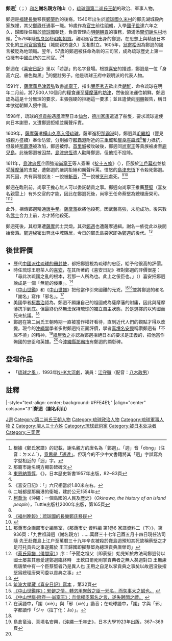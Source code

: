 {{東亞男性歷史人物
|名稱 =鄭迵
|身份 =[[琉球國|琉球]][[第二尚氏王朝|第二尚氏王朝]]三司官
|國家 ={{flag|Ryukyu Kingdom}}
|屆數 =
|最高職務 =三司官
|前任 = 
|繼任 = 
|畫像 =[[File:Tei_Do_Monument.JPG|200px]]
|說明 =樹立在[[沖繩縣|沖繩縣]][[那霸市|那霸市]]的鄭迵顯彰碑
|姓 =
|名 =
|姓名 =鄭迵
|字 =利山
|名乘 =
|官職 =[[三司官|三司官]]
|封爵 =謝名[[親方|親方]]
|封號 =
|御稱號 =
|宮號1 =
|宮號2 =
|封地 =[[浦添間切|浦添間切]][[謝名村|謝名村]]
|神號 =
|尊號 =
|族裔 = 
|旗籍 =
|府邸 =
|世系 = 
|初名 =
|乳名 =
|幼名 =
|兒名 =
|童名 =
|小字 =
|別名 =
|號 =
|法號 =
|院號 =
|其他名號 =
|出生日期 =1549年<br />（[[嘉靖|嘉靖]]二十八年）
|出生地點 ={{flag|Ryukyu Kingdom}}[[久米_(那霸市)|久米村]]
|婚年 =
|逝世年 =1611年10月24日<br />（[[萬曆|萬曆]]三十九年九月十九）
|逝世地 =[[File:Maru_juji.svg|20px]] [[日本|日本]][[薩摩藩|薩摩藩]][[鹿兒島城|鹿兒島城]]
|諡號 =
|墳墓 =
|父親 =[[鄭祿|鄭祿]]
|嫡母 =
|母親 =
|元配 =
|正室 =
|妻 =蔡氏麻加度<ref>[http://www.tulips.tsukuba.ac.jp/limedio/dlam/B1241188/1/vol05/kume/256.htm 《蔡氏家譜（儀間家）》]{{dead link|date=2018年4月 |bot=InternetArchiveBot |fix-attempted=yes }}七世正議大夫諱朝器：「次女麻加度適故法司鄭迵謝名親方」</ref><br />林氏眞嘉春<ref>[http://www.tulips.tsukuba.ac.jp/limedio/dlam/B1241188/1/vol05/kume/921.htm 《林氏家譜（名嘉山家）》]{{dead link|date=2018年4月 |bot=InternetArchiveBot |fix-attempted=yes }}五世通事諱世昌：「長女眞嘉春始嫁習氏守三幸明後適法司鄭迵謝名親方」</ref>
|繼室 =
|平妻 =
|側室 =
|元配之父 =
|元配之嫡母 =
|元配之母 =
|正室之父 =
|正室之嫡母 =
|正室之母 =
|妻之父 =
|妻之嫡母 =
|妻之母 =
|繼室之父 =
|繼室之嫡母 =
|繼室之母 =
|平妻之父 =
|平妻之嫡母 =
|平妻之母 =
|兄弟 =[[鄭達|鄭達]]（宮里親雲上）<br />[[鄭週|鄭週]]（萬古長史）
|姊妹 =
|嫡兄弟 =
|嫡姊妹 =
|庶兄弟 =
|庶姊妹 =
|同胞兄弟 =
|同胞姊妹 =
|異母兄弟 =
|異母姊妹 =
|異父兄弟 =
|異父姊妹 =
|繼兄弟 =
|繼姊妹 =
|子 =
|女 =鄭氏思乙金
|嫡子 =
|嫡女 =
|庶子 =
|庶女 =
|養子 =
|養女 =
|繼子 =
|繼女 =
|其他親屬 =祖先：[[鄭肇祚|鄭肇祚]]<br />女婿：[[向文德|向文德]]（伊江按司朝仲）<ref>《[http://www.tulips.tsukuba.ac.jp/limedio/dlam/B1241188/1/vol05/syuri/326.htm 向姓家譜（伊江家）]{{dead link|date=2018年1月 |bot=InternetArchiveBot |fix-attempted=yes }}》二世朝仲（伊江按司）：「継室鄭迵謝名親方女思乙金」</ref>
|出身 = 
|功名 = 
|經歷 = 
|著作 =
|注釋 =
}}
'''鄭迵'''<ref>根據《鄭氏家譜》的記載，謝名親方的唐名為「鄭迵」。「迵」音「dòng」（注音：ㄉㄨㄥˋ），[http://www.zdic.net/zd/zi/ZdicE8ZdicBFZdicB5.htm 意思是「通達」]。但現今的不少中文書籍將其「迵」字誤寫為字型相近的「迥」字。</ref>（{{ryu|r=鄭迵|kn=テードー|rm=Teedō|f=h}}；{{bd|1549年||1611年|10月24日|CatIdx=S鄭}}）[[和名|和名]]'''謝名親方利山'''（{{ryu|r=謝名 親方 利山|kn=ジャナ ウェーカタ リザン|rm=Jana Ueekata Rizan}}），[[琉球國|琉球國]][[第二尚氏王朝|第二尚氏王朝]]的政治、軍事人物。

鄭迵是[[福建|福建]][[長樂|長樂]]移民[[鄭肇祚|鄭肇祚]]的後裔。1540年出生於[[琉球國|琉球國]][[久米_(那霸市)|久米村]]的鄭氏湖城殿內家族裡，其父[[鄭祿|鄭祿]]任通事一職。16歲作為[[官生|官生]]前往[[明朝|明朝]]，入學[[國子監|國子監]]達六年之久，歸國後任職於[[琉球國|琉球國]]朝廷，負責管理向[[明朝|明朝]][[朝貢|朝貢]]的事務，領浦添[[間切|間切]][[謝名村|謝名村]]地頭。<ref>那霸市謝名親方顯彰碑碑文</ref>1579年隨[[馬良弼|馬良弼]]赴[[明朝|明朝]][[朝貢|朝貢]]。親明派官生出身的鄭迵，在思想上與精通日本文化的[[三司官|三司官]][[翁寄松|翁寄松]]（城間親方盛久）互相對立。1605年，[[翁寄松|翁寄松]]因為鄭迵的讒言被貶為地頭職。翌年，57歲的鄭迵被任命為新的三司官，成為琉球歷史上第一位擁有中國血統的[[三司官|三司官]]。<ref>[[東恩納寬惇|東恩納寬惇]]，《{{lang|ja|琉球の歴史}}》，日本歴史新書1957年出版，82~83頁</ref><ref name="tw"/>

鄭迵在《[[喜安日記|喜安日記]]》里以「若那」的名字登場。根據[[喜安|喜安]]的描述，鄭迵是一位「身高六[[尺|尺]]、膚色黝黑」<ref>《喜安日記》：「{{lang|ja|六尺ばかりなるいろくろき男なり。}}」六尺相當於1.80米左右。</ref>的健壯男子。他是琉球王府中親明派的代表人物。

1591年，[[薩摩藩|薩摩藩]][[島津義弘|島津義弘]]致書[[尚寧王|尚寧王]]，指出[[豐臣秀吉|豐臣秀吉]]欲出兵[[朝鮮|朝鮮]]，命令琉球在明年二月前，將7,500人10個月的糧食運至[[薩摩藩|薩摩藩]]的[[坊津|坊津]]，然後設法運往朝鮮。鄭迵認為這是十分無理的要求，主張強硬的拒絕這一要求；並且遣使向[[明朝|明朝]]報告，稱日本欲從朝鮮入侵中國。<p>1598年，琉球的[[進貢船|進貢船]]遇[[颱風|風]]漂至日本[[仙台|仙台]]，[[德川家康|德川家康]]遣返了船隻，要求琉球遣使向日本謝恩，又遭鄭迵拒絕並厲聲斥責。

1609年，[[薩摩藩|薩摩藩]]遣[[樺山久高|樺山久高]][[薩摩入侵琉球|入侵琉球]]。薩軍進犯[[那霸港|那霸港]]時，鄭迵與[[毛繼祖|毛繼祖]]（豐見城親方盛續）奉命防禦，分別據守[[那霸港|那霸港]]附近的[[三重城|三重城]]和[[屋良座森城|屋良座森城]]<Ref>二城都是那霸港的衛城，建於公元1554年</Ref>奮力抵抗，但最終[[那霸港|那霸港]]被攻陷，鄭迵被俘。[[首里城|首里城]]被攻破後，鄭迵同[[尚寧王|尚寧王]]等貴族被虜至[[鹿兒島縣|鹿兒島]]。此後鄭迵被囚禁。[[島津忠恆|島津忠恆]]遣人勸降鄭迵，但他拒不投降。

1611年，[[島津忠恆|島津忠恆]]企圖強迫[[尚寧王|尚寧王]]等人簽署《[[掟十五條|掟十五條]]》（{{lang|ja|掟十五ヶ条}}），臣服於[[江戶幕府|江戶幕府]]並接受[[薩摩藩|薩摩藩]]的支配，遭鄭迵的嚴詞拒絕和厲聲斥罵。憤怒的[[島津忠恆|島津忠恆]]下令殺死鄭迵。其死因，共有兩種說法：一說被[[斬首|斬首]]，<ref name="kerr">[[柯喬治|柯喬治]]《沖繩：一個島國的人民及歷史》（''Okinawa, the history of an island people''），Tuttle出版社2000年出版，第165頁</ref><ref name="kian"/>一說被[[烹刑|烹刑]]處死。<ref>[http://www.66163.com/Fujian_w/news/fzen/fzwb/20040525/GB/fzwb%5E8333%5E%5Ewbb02006.htm 《福州晚報》：琉球國的長樂鄭氏移民]{{Dead link|date=2019年6月 |bot=InternetArchiveBot |fix-attempted=yes }}</ref><ref name="tw">{{Cite web |url=http://nccuir.lib.nccu.edu.tw/bitstream/140.119/34595/10/59503210.pdf |title=存档副本 |access-date=2013-07-10 |archive-url=https://web.archive.org/web/20190614060241/http://nccuir.lib.nccu.edu.tw/bitstream/140.119/34595/10/59503210.pdf |archive-date=2019-06-14 |dead-url=yes }}</ref>

鄭迵在臨刑前，尚寧王擔心無人可以委託朝貢之事。鄭迵向尚寧王推薦[[蔡堅_(琉球)|蔡堅]]（喜友名親雲上）有外交官的才能，因此在鄭迵死後，尚寧王任命蔡堅為總理唐榮司。<ref>那覇市企画部市史編集室，《那覇市史 資料編 第1巻6 家譜資料二（下）》，第936頁：「九世祖諱迵（謝名親方）……萬暦三十七年己酉五月十四日現任法司隨 先王赴麑島上江户至萬暦三十九年辛亥被殺於麑島迵預知其死故稱蔡堅之才足可托貢典之事遂薦於 王王歸國即擢蔡堅為總理貢典唐榮司」</ref><ref>《[http://www.tulips.tsukuba.ac.jp/limedio/dlam/B1241188/1/vol05/kume/236.htm 蔡氏家譜（儀間家）]{{dead link|date=十一月 2017 |bot=InternetArchiveBot }}》序：「予聞之祖父〔即蔡堅〕始見知於故法司鄭迵待以國士屡蒙其惠愛逮鄭迵臨終時　王歎曰爾死則掌貢典者之無人矣迵對曰 王無慮焉唐榮中有一个臣蔡堅者乃是異人也 王用之自足以掌貢典之事矣以故迵没後擢堅爲總理唐榮司委以貢典之事」</ref>

此外，相傳鄭迵精通[[唐手|唐手拳]]。[[薩摩藩|薩摩藩]]欲將他殺死，因武藝高強，未能成功。後來數名[[武士|武士]]合力上前，方才將他殺死。

鄭迵死後，其府第遭[[薩摩藩|薩摩]]武士焚燬。其弟[[鄭週|鄭週]]也遭薩摩通緝。謝名一族從此以後開始衰落。[[鄭週|鄭週]]秘密出奔北中城隱居，今日的鄭氏島袋家即為[[鄭週|鄭週]]的後代。<ref>[http://teiuji.ti-da.net/e2629793.html {{lang|ja|鄭氏会・鄭迵（謝名親方）利山のマニアックな話}}]</ref>

==後世評價==
*歷代[[琉球冊封使列表|中國派往琉球的冊封使]]，都把鄭迵視為琉球的忠臣，給予他很高的評價。
*時任琉球王府茶人的[[喜安|喜安]]，在其所著的《喜安日記》裡對鄭迵的評價很差：「尋此次琉國之亂的根本，若那一人所為也。此上之佞臣也。」（{{lang|ja|今度琉国の乱劇の根本を尋るに、若那一人の所為なり。その上佞臣なり。}}）喜安把鄭迵說成是一個「無能的佞臣」。<ref name="kian">[http://www.tulips.tsukuba.ac.jp/limedio/dlam/B1241192/1/vol09/tsb/2113.htm 筑波大學藏《喜安日記》寫本] {{webarchive|url=https://web.archive.org/web/20120707212320/http://www.tulips.tsukuba.ac.jp/limedio/dlam/B1241192/1/vol09/tsb/2113.htm |date=2012-07-07 }}，第32頁</ref>
*《[[中山世鑑|中山世鑑]]》和《[[中山世譜|中山世譜]]》把他當作引來國難的元兇，<ref>[http://manwe.lib.u-ryukyu.ac.jp/cgi-bin/disp-img.cgi?file=iha0230&page=15 《中山世鑑序》：邪僻之情，轉恣用聚斂之臣一邪名，而矢事大之誠也。] {{webarchive|url=https://web.archive.org/web/20110722080146/http://manwe.lib.u-ryukyu.ac.jp/cgi-bin/disp-img.cgi?file=iha0230 |date=2011-07-22 }}</ref><ref>[http://www.tulips.tsukuba.ac.jp/limedio/dlam/B1241188/1/vol05/3502.txt 《中山世譜·附卷一·尚寧王》：奈信權臣邪名之言，遂失聘問之禮。] {{webarchive|url=https://web.archive.org/web/20080630094652/http://www.tulips.tsukuba.ac.jp/limedio/dlam/B1241188/1/vol05/3502.txt |date=2008-06-30 }}</ref>並將鄭迵的和名「謝名」寫作「邪名」。<Ref>在漢語中，「謝（xiè）」與「邪（xié）」諧音；在琉球語中，「謝」字與「邪」字都讀作「ジャ（拉丁化：Ja）」。</Ref>
*美國學者[[柯喬治|柯喬治]]認為，鄭迵不願讓自己的祖國成為薩摩藩的附庸，因此與薩摩藩抗爭到底。但最終仍然無法保持琉球的獨立自主狀態，於是選擇的以殉國而死來抗議。<ref name="kerr"/>
*鄭迵在第二尚氏王朝時期一直被當作權奸看待，直到近代人們的觀點才得以改變。現今的[[沖繩學|沖繩學]]學者多對鄭迵持正面評價，學者[[真境名安興|真境名安興]]稱讚鄭迵有「不屈不撓」的精神，<ref>島倉竜治、真境名安興，《[[沖繩一千年史|沖繩一千年史]]》，日本大學1923年出版，367~369頁</ref>[[紙屋敦之|紙屋敦之]]亦認為鄭迵拒絕日本的要求是正義的，把他當作殉國的忠臣和英雄。<ref name="tw"/>今[[沖繩縣|沖繩縣]][[那霸市|那霸市]]有鄭迵的顯彰碑。

== 登場作品 ==
*「[[琉球之風_(電視劇)|琉球之風]]」，1993年[[NHK大河劇|NHK大河劇]]，演員：[[江守徹|江守徹]]（配音：[[八木政男|八木政男]]）
== 註釋 ==
{{reflist|1}}
{{start box}}
|-style="text-align: center; background: #FFE4E1;"
|align="center" colspan="3"|'''鄭迵（謝名利山）'''
{{s-before|[[翁寄松|翁寄松]]<br/>（城間盛久）}}
{{s-title|[[琉球國|琉球國]][[琉球三司官列表#丑日番|丑日番法司]]|1606年—1611年}}
{{s-after|[[毛鳳朝|毛鳳朝]]<br/>（讀谷山盛韶）}}
{{end box}}
{{三司官}}

[[Category:鄭姓|J迵]]
[[Category:第二尚氏王朝人物|Category:第二尚氏王朝人物]]
[[Category:琉球政治人物|Category:琉球政治人物]]
[[Category:琉球軍事人物|Category:琉球軍事人物]]
[[Category:琉球被處決者|Z]]
[[Category:閩人三十六姓|Category:閩人三十六姓]]
[[Category:琉球武術家|Category:琉球武術家]]
[[Category:被日本处决者|Category:被日本处决者]]
[[Category:三司官|Category:三司官]]